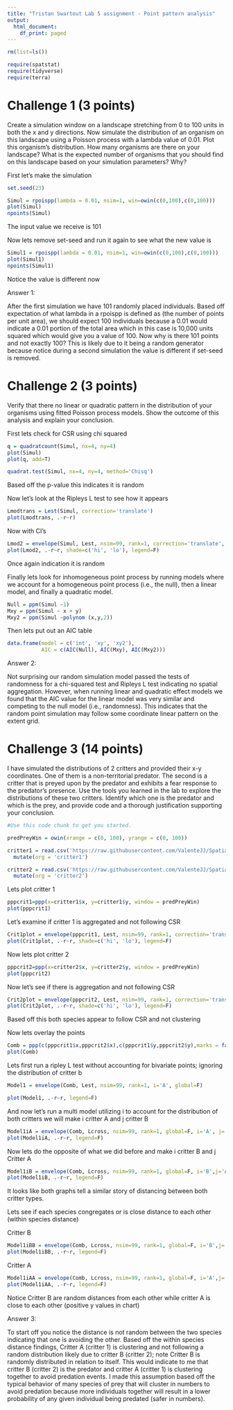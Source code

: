 ---
title: "Tristan Swartout Lab 5 assignment - Point pattern analysis"
output:
  html_document:
    df_print: paged
---

```{r, warning=F, error=F, message=F}
rm(list=ls())

require(spatstat)
require(tidyverse)
require(terra)

```


# Challenge 1 (3 points)

Create a simulation window on a landscape stretching from 0 to 100 units in both the x and y directions. Now simulate the distribution of an organism on this landscape using a Poisson process with a lambda value of 0.01. Plot this organism's distribution. How many organisms are there on your landscape? What is the expected number of organisms that you should find on this landscape based on your simulation parameters? Why?

First let's make the simulation


```{r}
set.seed(23)

Simul = rpoispp(lambda = 0.01, nsim=1, win=owin(c(0,100),c(0,100)))
plot(Simul)
npoints(Simul)
```

The input value we receive is 101

Now lets remove set-seed and run it again to see what the new value is


```{r}
Simul1 = rpoispp(lambda = 0.01, nsim=1, win=owin(c(0,100),c(0,100)))
plot(Simul1)
npoints(Simul1)
```


Notice the value is different now


Answer 1:

After the first simulation we have 101 randomly placed individuals. Based off expectation of what lambda in a rpoispp is defined as (the number of points per unit area), we should expect 100 individuals because a 0.01 would indicate a 0.01 portion of the total area which in this case is 10,000 units squared which would give you a value of 100. Now why is there 101 points and not exactly 100? This is likely due to it being a random generator because notice during a second simulation the value is different if set-seed is removed. 


# Challenge 2 (3 points)

Verify that there no linear or quadratic pattern in the distribution of your organisms using fitted Poisson process models. Show the outcome of this analysis and explain your conclusion.


First lets check for CSR using chi squared
```{r}
q = quadratcount(Simul, nx=4, ny=4)
plot(Simul)
plot(q, add=T)

quadrat.test(Simul, nx=4, ny=4, method='Chisq')
```

Based off the p-value this indicates it is random


Now let's look at the Ripleys L test to see how it appears

```{r}
Lmodtrans = Lest(Simul, correction='translate')
plot(Lmodtrans, .-r~r)
```
Now with CI's

```{r}
Lmod2 = envelope(Simul, Lest, nsim=99, rank=1, correction='translate', global=F)
plot(Lmod2, .-r~r, shade=c('hi', 'lo'), legend=F)
```
Once again indication it is random

Finally lets look for inhomogeneous point process by running models where we account for a homogeneous point process (i.e., the null), then a linear model, and finally a quadratic model.


```{r}
Null = ppm(Simul ~1)
Mxy = ppm(Simul ~ x + y)
Mxy2 = ppm(Simul ~polynom (x,y,2))
```


Then lets put out an AIC table


```{r}
data.frame(model = c('int', 'xy', 'xy2'),
           AIC = c(AIC(Null), AIC(Mxy), AIC(Mxy2)))
```


Answer 2:

Not surprising our random simulation model passed the tests of randomness for a chi-squared test and Ripleys L test indicating no spatial aggregation. However, when running linear and quadratic effect models we found that the AIC value for the linear model was very similar and competing to the null model (i.e., randomness). This indicates that the random point simulation may follow some coordinate linear pattern on the extent grid. 


# Challenge 3 (14 points)

I have simulated the distributions of 2 critters and provided their x-y coordinates. One of them is a non-territorial predator. The second is a critter that is preyed upon by the predator and exhibits a fear response to the predator's presence. Use the tools you learned in the lab to explore the distributions of these two critters. Identify which one is the predator and which is the prey, and provide code and a thorough justification supporting your conclusion.


```{r}
#Use this code chunk to get you started.

predPreyWin = owin(xrange = c(0, 100), yrange = c(0, 100))

critter1 = read.csv('https://raw.githubusercontent.com/ValenteJJ/SpatialEcology/main/Week5/species1.csv') %>% 
  mutate(org = 'critter1')

critter2 = read.csv('https://raw.githubusercontent.com/ValenteJJ/SpatialEcology/main/Week5/species2.csv') %>% 
  mutate(org = 'critter2')
```

Lets plot critter 1

```{r}
pppcrit1=ppp(x=critter1$x, y=critter1$y, window = predPreyWin)
plot(pppcrit1)
```

Let's examine if critter 1 is aggregated and not following CSR

```{r}
Crit1plot = envelope(pppcrit1, Lest, nsim=99, rank=1, correction='translate', global=F)
plot(Crit1plot, .-r~r, shade=c('hi', 'lo'), legend=F)
```


Now lets plot critter 2

```{r}
pppcrit2=ppp(x=critter2$x, y=critter2$y, window = predPreyWin)
plot(pppcrit2)
```


Now let's see if there is aggregation and not following CSR


```{r}
Crit2plot = envelope(pppcrit2, Lest, nsim=99, rank=1, correction='translate', global=F)
plot(Crit2plot, .-r~r, shade=c('hi', 'lo'), legend=F)
```

Based off this both species appear to follow CSR and not clustering 


Now lets overlay the points

```{r}
Comb = ppp(c(pppcrit1$x,pppcrit2$x),c(pppcrit1$y,pppcrit2$y),marks = factor(c(rep("A",pppcrit1$n),rep("B",pppcrit2$n))), window = predPreyWin)
plot(Comb)
```

Lets first run a ripley L test without accounting for bivariate points; ignoring the distribution of critter b


```{r}
Model1 = envelope(Comb, Lest, nsim=99, rank=1, i='A', global=F)

plot(Model1, .-r~r, legend=F)
```


And now let's run a multi model utilizing i to account for the distribution of both critters we will make i critter A and j critter B

```{r}
Model1iA = envelope(Comb, Lcross, nsim=99, rank=1, global=F, i='A', j='B', simulate = expression(rlabel(Comb)))
plot(Model1iA, .-r~r, legend=F)

```


Now lets do the opposite of what we did before and make i critter B and j Critter A

```{r}
Model1iB = envelope(Comb, Lcross, nsim=99, rank=1, global=F, i='B',j='A', simulate = expression(rlabel(Comb)))
plot(Model1iB, .-r~r, legend=F)

```

It looks like both graphs tell a similar story of distancing between both critter types.

Lets see if each species congregates or is close distance to each other (within species distance)


Critter B


```{r}
Model1iBB = envelope(Comb, Lcross, nsim=99, rank=1, global=F, i='B',j='B', simulate = expression(rlabel(Comb)))
plot(Model1iBB, .-r~r, legend=F)

```

Critter A

```{r}
Model1iAA = envelope(Comb, Lcross, nsim=99, rank=1, global=F, i='A',j='A', simulate = expression(rlabel(Comb)))
plot(Model1iAA, .-r~r, legend=F)

```


Notice Critter B are random distances from each other while critter A is close to each other (positive y values in chart)


Answer 3:

To start off you notice the distance is not random between the two species indicating that one is avoiding the other. Based off the within species distance findings, Critter A (critter 1) is clustering and not following a random distribution likely due to critter B (critter 2); note Critter B is randomly distributed in relation to itself. This would indicate to me that critter B (critter 2) is the predator and critter A (critter 1) is clustering together to avoid predation events. I made this assumption based off the typical behavior of many species of prey that will cluster in numbers to avoid predation because more individuals together will result in a lower probability of any given individual being predated (safer in numbers). 